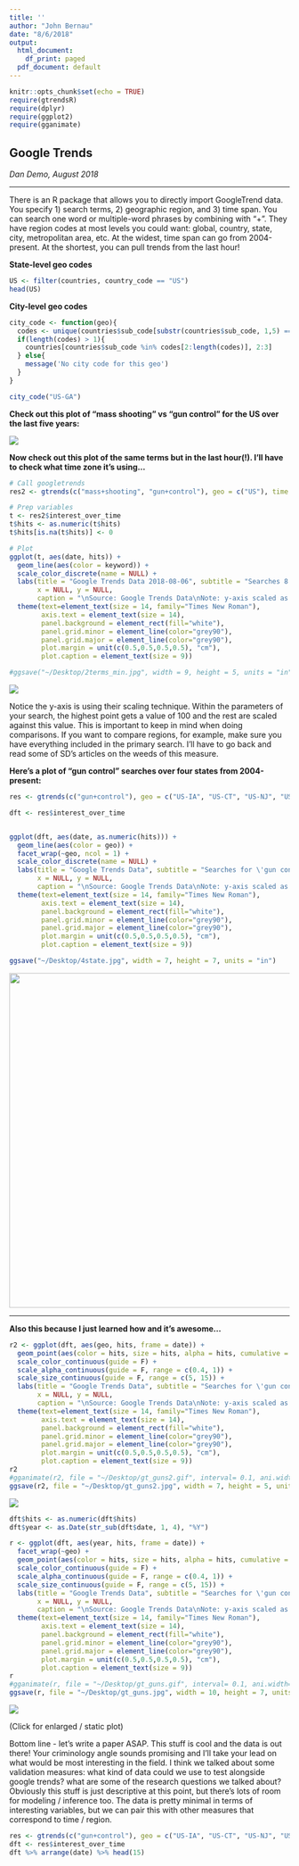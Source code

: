 ```yaml
---
title: ''
author: "John Bernau"
date: "8/6/2018"
output:
  html_document:
    df_print: paged
  pdf_document: default
---
```


```r
knitr::opts_chunk$set(echo = TRUE)
require(gtrendsR)
require(dplyr)
require(ggplot2)
require(gganimate)
```

## Google Trends

*Dan Demo, August 2018*  

___  

There is an R package that allows you to directly import GoogleTrend data. You specify 1) search terms, 2) geographic region, and 3) time span. You can search one word or multiple-word phrases by combining with "+". They have region codes at most levels you could want: global, country, state, city, metropolitan area, etc. At the widest, time span can go from 2004-present. At the shortest, you can pull trends from the last hour! 

**State-level geo codes**  

```r
US <- filter(countries, country_code == "US")
head(US)
```

**City-level geo codes**  

```r
city_code <- function(geo){
  codes <- unique(countries$sub_code[substr(countries$sub_code, 1,5) == geo])
  if(length(codes) > 1){
    countries[countries$sub_code %in% codes[2:length(codes)], 2:3]
  } else{
    message('No city code for this geo')
  }
}

city_code("US-GA")
```


**Check out this plot of "mass shooting" vs "gun control" for the US over the last five years:**  

<img src = "/private/2terms.jpg" />

**Now check out this plot of the same terms but in the last hour(!). I'll have to check what time zone it's using...**  
```r
# Call googletrends
res2 <- gtrends(c("mass+shooting", "gun+control"), geo = c("US"), time = "now 1-H")

# Prep variables
t <- res2$interest_over_time
t$hits <- as.numeric(t$hits)
t$hits[is.na(t$hits)] <- 0

# Plot
ggplot(t, aes(date, hits)) +
  geom_line(aes(color = keyword)) +
  scale_color_discrete(name = NULL) +
  labs(title = "Google Trends Data 2018-08-06", subtitle = "Searches 8:37pm-9:37pm", 
       x = NULL, y = NULL,
       caption = "\nSource: Google Trends Data\nNote: y-axis scaled as percentage of maximum") +
  theme(text=element_text(size = 14, family="Times New Roman"),
        axis.text = element_text(size = 14),
        panel.background = element_rect(fill="white"),
        panel.grid.minor = element_line(color="grey90"),
        panel.grid.major = element_line(color="grey90"),
        plot.margin = unit(c(0.5,0.5,0.5,0.5), "cm"),
        plot.caption = element_text(size = 9))

#ggsave("~/Desktop/2terms_min.jpg", width = 9, height = 5, units = "in")
```

<img src = "/private/2terms_min.jpg" />

Notice the y-axis is using their scaling technique. Within the parameters of your search, the highest point gets a value of 100 and the rest are scaled against this value. This is important to keep in mind when doing comparisons. If you want to compare regions, for example, make sure you have everything included in the primary search. I'll have to go back and read some of SD's articles on the weeds of this measure. 


**Here's a plot of "gun control" searches over four states from 2004-present:**  

```r
res <- gtrends(c("gun+control"), geo = c("US-IA", "US-CT", "US-NJ", "US-GA"), time = "all")

dft <- res$interest_over_time


ggplot(dft, aes(date, as.numeric(hits))) +
  geom_line(aes(color = geo)) +
  facet_wrap(~geo, ncol = 1) +
  scale_color_discrete(name = NULL) +
  labs(title = "Google Trends Data", subtitle = "Searches for \'gun control\' 2004 - 2018", 
       x = NULL, y = NULL,
       caption = "\nSource: Google Trends Data\nNote: y-axis scaled as percentage of maximum") +
  theme(text=element_text(size = 14, family="Times New Roman"),
        axis.text = element_text(size = 14),
        panel.background = element_rect(fill="white"),
        panel.grid.minor = element_line(color="grey90"),
        panel.grid.major = element_line(color="grey90"),
        plot.margin = unit(c(0.5,0.5,0.5,0.5), "cm"),
        plot.caption = element_text(size = 9))

ggsave("~/Desktop/4state.jpg", width = 7, height = 7, units = "in")
```

<img src = "/private/4state.jpg"  width = "600" />

___

**Also this because I just learned how and it's awesome...**  

```r
r2 <- ggplot(dft, aes(geo, hits, frame = date)) + 
  geom_point(aes(color = hits, size = hits, alpha = hits, cumulative = T)) +
  scale_color_continuous(guide = F) +
  scale_alpha_continuous(guide = F, range = c(0.4, 1)) +
  scale_size_continuous(guide = F, range = c(5, 15)) +
  labs(title = "Google Trends Data", subtitle = "Searches for \'gun control\' 2004 - 2018", 
       x = NULL, y = NULL,
       caption = "\nSource: Google Trends Data\nNote: y-axis scaled as percentage of maximum") +
  theme(text=element_text(size = 14, family="Times New Roman"),
        axis.text = element_text(size = 14),
        panel.background = element_rect(fill="white"),
        panel.grid.minor = element_line(color="grey90"),
        panel.grid.major = element_line(color="grey90"),
        plot.margin = unit(c(0.5,0.5,0.5,0.5), "cm"),
        plot.caption = element_text(size = 9))
r2
#gganimate(r2, file = "~/Desktop/gt_guns2.gif", interval= 0.1, ani.width=800, ani.height=500)
ggsave(r2, file = "~/Desktop/gt_guns2.jpg", width = 7, height = 5, units = "in")
```

[<img src = "/private/gt_guns2.gif">](/private/gt_guns2.jpg)

```r
dft$hits <- as.numeric(dft$hits)
dft$year <- as.Date(str_sub(dft$date, 1, 4), "%Y")

r <- ggplot(dft, aes(year, hits, frame = date)) + 
  facet_wrap(~geo) +
  geom_point(aes(color = hits, size = hits, alpha = hits, cumulative = T)) +
  scale_color_continuous(guide = F) +
  scale_alpha_continuous(guide = F, range = c(0.4, 1)) +
  scale_size_continuous(guide = F, range = c(5, 15)) +
  labs(title = "Google Trends Data", subtitle = "Searches for \'gun control\' 2004 - 2018", 
       x = NULL, y = NULL,
       caption = "\nSource: Google Trends Data\nNote: y-axis scaled as percentage of maximum") +
  theme(text=element_text(size = 14, family="Times New Roman"),
        axis.text = element_text(size = 14),
        panel.background = element_rect(fill="white"),
        panel.grid.minor = element_line(color="grey90"),
        panel.grid.major = element_line(color="grey90"),
        plot.margin = unit(c(0.5,0.5,0.5,0.5), "cm"),
        plot.caption = element_text(size = 9))
r
#gganimate(r, file = "~/Desktop/gt_guns.gif", interval= 0.1, ani.width=800, ani.height=500)
ggsave(r, file = "~/Desktop/gt_guns.jpg", width = 10, height = 7, units = "in")

```

[<img src = "/private/gt_guns.gif">](/private/gt_guns.jpg)

(Click for enlarged / static plot)  

Bottom line - let's write a paper ASAP. This stuff is cool and the data is out there! Your criminology angle sounds promising and I'll take your lead on what would be most interesting in the field. I think we talked about some validation measures: what kind of data could we use to test alongside google trends? what are some of the research questions we talked about? Obviously this stuff is just descriptive at this point, but there's lots of room for modeling / inference too. The data is pretty minimal in terms of interesting variables, but we can pair this with other measures that correspond to time / region.

```r
res <- gtrends(c("gun+control"), geo = c("US-IA", "US-CT", "US-NJ", "US-GA"), time = "all")
dft <- res$interest_over_time
dft %>% arrange(date) %>% head(15)
```

